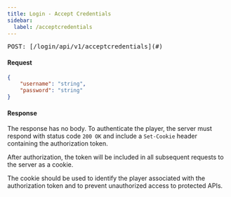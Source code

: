 ```yaml
---
title: Login - Accept Credentials
sidebar:
  label: /acceptcredentials
---
```


<pre>POST: [/login/api/v1/acceptcredentials](#)</pre>

#### Request
```json
{
    "username": "string",
    "password": "string"
}
```

#### Response
The response has no body. To authenticate the player, the server must respond with status code `200 OK` and include a `Set-Cookie` header containing the authorization token.

After authorization, the token will be included in all subsequent requests to the server as a cookie.

The cookie should be used to identify the player associated with the authorization token and to prevent unauthorized access to protected APIs.